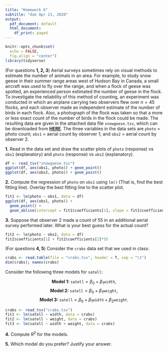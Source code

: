 ```yaml
---
title: "Homework 6"
subtitle: "due Apr 21, 2020"
output:
  pdf_document: default
  html_document:
    df_print: paged
---
```


```r
knitr::opts_chunk$set(
  echo = FALSE,
  fig.align = "center")
library(tidyverse)
```

(For questions **1, 2, 3**) Aerial surveys sometimes rely on visual methods to estimate the number of animals in an area. For example, to study snow geese in their summer range areas west of Hudson Bay in Canada, a small aircraft was used to fly over the range, and when a flock of geese was spotted, an experienced person estimated the number of geese in the flock. To investigate the reliability of this method of counting, an experiment was conducted in which an airplane carrying two observers flew over $n=45$ flocks, and each observer made an independent estimate of the number of birds in each flock. Also, a photograph of the flock was taken so that a more or less exact count of the number of birds in the flock could be made. The resulting data are given in the attached data file `snowgeese.tsv`, which can be downloaded from  [**HERE**](https://junglee0713.netlify.com/snowgeese.tsv). The three variables in the data sets are `photo` = photo count; `obs1` = aerial count by observer 1; and `obs2` = aerial count by observer 2.

\bigskip

**1.** Read in the data set and draw the scatter plots of `photo` (response) vs `obs1` (explanatory) and `photo` (response) vs `obs2` (explanatory).

```r
df <- read_tsv("snowgeese.tsv")
ggplot(df, aes(obs1, photo)) + geom_point()
ggplot(df, aes(obs2, photo)) + geom_point()
```

\bigskip

**2.** Compute the regression of `photo` on `obs1` using `lm()` (That is, find the best fitting line).
Overlay the best fitting line to the scatter plot.

```r
fit1 <- lm(photo ~ obs1, data = df)
ggplot(df, aes(obs1, photo)) + 
  geom_point() +
  geom_abline(intercept = fit1$coefficients[1], slope = fit1$coefficients[2], color = "red")
```

\bigskip

**3.** Suppose that observer 2 made a count of 55 in an additional aerial survey performed later. What is your best guess for the actual count?

```r
fit2 <- lm(photo ~ obs2, data = df)
fit2$coefficients[1] + fit2$coefficients[2]*55
```

\bigskip

(For questions **4, 5**) Consider the `crabs` data set that we used in class:

```r
crabs <- read.table(file = "crabs.tsv", header = T, sep = "\t")
dim(crabs); names(crabs)
```

Consider the following three models for `satell`:

$$\textbf{Model 1: } \texttt{satell} = \beta_0 + \beta_1 \texttt{width},$$
$$\textbf{Model 2: } \texttt{satell} = \beta_0 + \beta_1 \texttt{weight},$$
$$\textbf{Model 3: } \texttt{satell} = \beta_0 + \beta_1 \texttt{width} + \beta_2 \texttt{weight}.$$

```r
crabs <- read_tsv("crabs.tsv")
fit1 <- lm(satell ~ width, data = crabs)
fit2 <- lm(satell ~ weight, data = crabs)
fit3 <- lm(satell ~ width + weight, data = crabs)
```

**4.** Compute $R^2$ for the models. 

\bigskip

**5.** Which model do you prefer? Justify your answer. 



